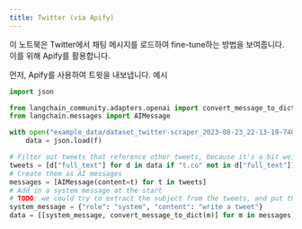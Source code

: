 ```yaml
---
title: Twitter (via Apify)
---
```


이 노트북은 Twitter에서 채팅 메시지를 로드하여 fine-tune하는 방법을 보여줍니다. 이를 위해 Apify를 활용합니다.

먼저, Apify를 사용하여 트윗을 내보냅니다. 예시

```python
import json

from langchain_community.adapters.openai import convert_message_to_dict
from langchain.messages import AIMessage
```

```python
with open("example_data/dataset_twitter-scraper_2023-08-23_22-13-19-740.json") as f:
    data = json.load(f)
```

```python
# Filter out tweets that reference other tweets, because it's a bit weird
tweets = [d["full_text"] for d in data if "t.co" not in d["full_text"]]
# Create them as AI messages
messages = [AIMessage(content=t) for t in tweets]
# Add in a system message at the start
# TODO: we could try to extract the subject from the tweets, and put that in the system message.
system_message = {"role": "system", "content": "write a tweet"}
data = [[system_message, convert_message_to_dict(m)] for m in messages]
```